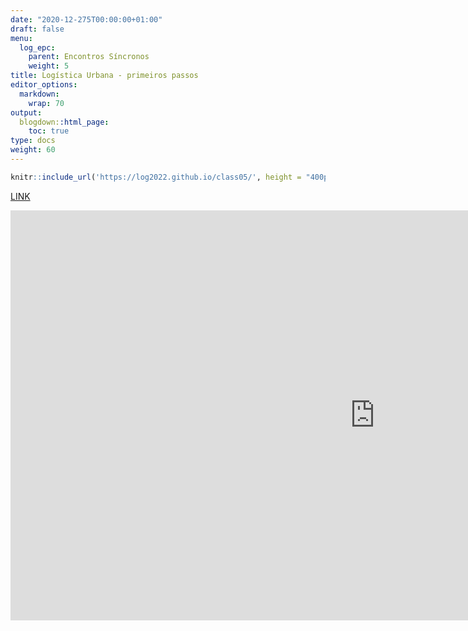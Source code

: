 ```yaml
---
date: "2020-12-275T00:00:00+01:00"
draft: false
menu:
  log_epc:
    parent: Encontros Síncronos
    weight: 5
title: Logística Urbana - primeiros passos
editor_options: 
  markdown: 
    wrap: 70
output: 
  blogdown::html_page:
    toc: true
type: docs
weight: 60
---
```


```r
knitr::include_url('https://log2022.github.io/class05/', height = "400px")
```

[LINK](https://log2022.github.io/class05/)


<iframe width="1166" height="656" src="https://www.youtube.com/embed/2imYjIbO8Bw" title="YouTube video player" frameborder="0" allow="accelerometer; autoplay; clipboard-write; encrypted-media; gyroscope; picture-in-picture" allowfullscreen></iframe>
